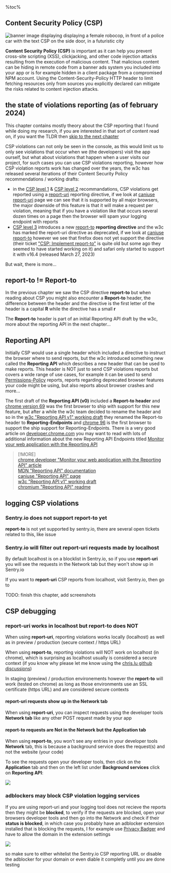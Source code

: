 <aside>
%toc%
</aside>

<article>

# Content Security Policy (CSP)

![banner image displaying displaying a female robocop, in front of a police car with the text CSP on the side door, in a futuristic city](../../../../public/assets/images/app/web_development/posts/csp/banner.png)

**Content Security Policy (CSP)** is important as it can help you prevent cross-site scripting (XSS), clickjacking, and other code injection attacks resulting from the execution of malicious content. That malicious content can be hiding in remote code from a banner ads system you included into your app or is for example hidden in a client package from a compromised NPM account. Using the Content-Security-Policy HTTP header to limit fetching resources only from sources you explicitly declared can mitigate the risks related to content injection attacks.

## the state of violations reporting (as of february 2024)

This chapter contains mostly theory about the CSP reporting that I found while doing my research, if you are interested in that sort of content read on, if you want the TLDR then [skip to the next chapter](#logging-csp-violations-using-sentryio)

CSP violations can not only be seen in the console, as this would limit us to only see violations that occur when we (the developers) visit the app ourself, but what about violations that happen when a user visits our project, for such cases you can use CSP violations reporting, however how CSP violation reports work has changed over the years, the w3c has released several iterations of their Content Security Policy recommendations / working drafts:

* in the [CSP level 1](https://www.w3.org/TR/2012/CR-CSP-20121115/) & [CSP level 2](https://www.w3.org/TR/CSP2/) recommandations, CSP violations get reported using a [report-uri](https://developer.mozilla.org/en-US/docs/Web/HTTP/Headers/Content-Security-Policy/report-uri) reporting directive, if we look at [caniuse report-uri](https://caniuse.com/?search=report-uri) page we can see that it is supported by all major browsers, the major downside of this feature is that it will make a request per violation, meaning that if you have a violation like that occurs several dozen times on a page then the browser will spam your logging endpoint with reports
* [CSP level 3](https://www.w3.org/TR/CSP3/) introduces a new [report-to](https://developer.mozilla.org/en-US/docs/Web/HTTP/Headers/Content-Security-Policy/report-to) **reporting directive** and the w3c has marked the report-uri directive as deprecated, if we look at [caniuse report-to](https://caniuse.com/?search=report-to) however we see that firefox does not yet support the directive (their ticket ["CSP: Implement report-to"](https://bugzilla.mozilla.org/show_bug.cgi?id=1391243) is quite old but some ago they seemed to have started working on it) and safari only started to support it with v16.4 (released March 27, 2023)

But wait, there is more...

## report-to != Report-to

In the previous chapter we saw the CSP directive **report-to** but when reading about CSP you might also encounter a **Report-to** header, the difference between the header and the directive is the first letter of the header is a capital **R** while the directive has a small **r**

The **Report-to** header is part of an initial Reporting API draft by the w3c, more about the reporting API in the next chapter...

## Reporting API

Initially CSP would use a single header which included a directive to instruct the browser where to send reports, but the w3c introduced something new called the **Reporting API** which describes a new header that can be used to make reports. This header is NOT just to send CSP violations reports but covers a wide range of use cases, for example it can be used to send [Permissions-Policy](https://developer.mozilla.org/en-US/docs/Web/HTTP/Headers/Permissions-Policy) reports, reports regarding deprecated browser features your code might be using, but also reports about browser crashes and more...

The first draft of the **Reporting API (v0)** included a **Report-to header** and [chrome version 69](https://chromestatus.com/feature/4672626140119040) was the first browser to ship with support for this new feature, but after a while the w3c team decided to rename the header and so in the [w3c "Reporting API v1" working draft](https://www.w3.org/TR/reporting-1/) they renamed the Report-to header to **Reporting-Endpoints** and [chrome 96](https://chromestatus.com/feature/5712172409683968) is the first browser to support the ship support for Reporting-Endpoints. There is a very good article on [developer.chrome.com](https://developer.chrome.com/) you may want to read with lots of additional information about the new Reporting API Endpoints titled [Monitor your web application with the Reporting API](https://developer.chrome.com/docs/capabilities/web-apis/reporting-api)

> [!MORE]  
> [chrome developer "Monitor your web application with the Reporting API" article](https://developer.chrome.com/docs/capabilities/web-apis/reporting-api)  
> [MDN "Reporting API" documentation](https://developer.mozilla.org/en-US/docs/Web/API/Reporting_API)  
> [caniuse "Reporting API" page](https://caniuse.com/?search=Reporting%20API)  
> [w3c "Reporting API v1" working draft](https://www.w3.org/TR/reporting-1/)  
> [chromium "Reporting API" readme](https://chromium.googlesource.com/chromium/src/+/HEAD/net/reporting/README.md)  

## logging CSP violations

### Sentry.io does not support report-to yet

**report-to** is not yet supported by sentry.io, there are several open tickets related to this, like issue 

### Sentry.io will filter out report-uri requests made by localhost

By default localhost is on a blocklist in Sentry.io, so if you use **report-uri** you will see the requests in the Network tab but they won't show up in Sentry.io

If you want to **report-uri** CSP reports from localhost, visit Sentry.io, then go to 

TODO: finish this chapter, add screenshots

## CSP debugging

### report-uri works in localhost but report-to does NOT

When using **report-uri**, reporting violations works locally (localhost) as well as in preview / production (secure context / https URL)

When using **report-to**, reporting violations will NOT work on localhost (in chrome), which is surprising as localhost usually is considered a secure context (if you know why please let me know using the [chris.lu github discussions](https://github.com/chrisweb/chris.lu/discussions))

In staging (preview) / production environements however the **report-to** will work (tested on chrome) as long as those environments use an SSL certificate (https URL) and are considered secure contexts

#### report-uri requests show up in the Network tab

When using **report-uri**, you can inspect requests using the developer tools **Network tab** like any other POST request made by your app

#### report-to requests are Not in the Network but the Application tab

When using **report-to**, you won't see any entries in your developer tools **Network** tab, this is because a background service does the request(s) and not the website (your code)

To see the requests open your developer tools, then click on the **Application** tab and then on the left list under **Background services** click on **Reporting API**:

![](../../../../public/assets/images/app/web_development/posts/csp/developer_tools_application_reporting_api.png)

### adblockers may block CSP violation logging services

If you are using report-uri and your logging tool does not recieve the reports then they might be **blocked**, to verify if the requests are blocked, open your browsers developer tools and then go into the Network and check if their **status is blocked**, in which case you probably have an adblocker extension installed that is blocking the requests, I for example use [Privacy Badger](https://privacybadger.org/) and have to allow the domain in the extension settings

![](../../../../public/assets/images/app/web_development/posts/csp/privacy_badger_sentry_ingest_blocked.png)

so make sure to either whitelist the Sentry.io CSP reporting URL or disable the adblocker for your domain or even diable it completly until you are done testing

</article>